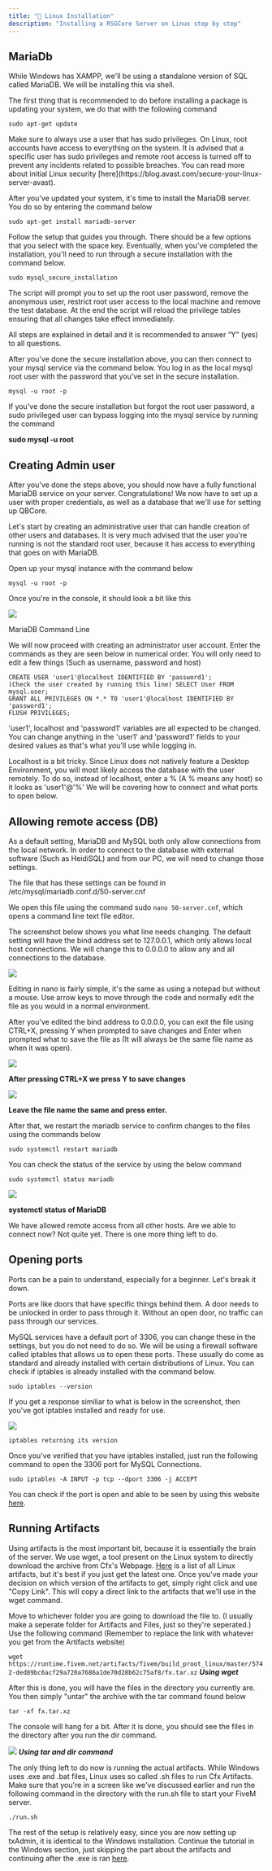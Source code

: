 ```yaml
---
title: "🐧 Linux Installation"
description: "Installing a RSGCore Server on Linux step by step"
---
```


## MariaDb

While Windows has XAMPP, we'll be using a standalone version of SQL called MariaDB. We will be installing this via shell. 

The first thing that is recommended to do before installing a package is updating your system, we do that with the following command

```
sudo apt-get update
```

<Warning>
Make sure to always use a user that has sudo privileges. On Linux, root accounts have access to everything on the system. It is advised that a specific user has sudo privileges and remote root access is turned off to prevent any incidents related to possible breaches. You can read more about initial Linux security [here](https://blog.avast.com/secure-your-linux-server-avast).
</Warning>

After you've updated your system, it's time to install the MariaDB server. You do so by entering the command below

```
sudo apt-get install mariadb-server
```
Follow the setup that guides you through. There should be a few options that you select with the space key. Eventually, when you've completed the installation, you'll need to run through a secure installation with the command below.

```
sudo mysql_secure_installation
```

The script will prompt you to set up the root user password, remove the anonymous user, restrict root user access to the local machine and remove the test database. At the end the script will reload the privilege tables ensuring that all changes take effect immediately.

All steps are explained in detail and it is recommended to answer “Y” (yes) to all questions.

After you've done the secure installation above, you can then connect to your mysql service via the command below. You log in as the local mysql root user with the password that you've set in the secure installation.

```
mysql -u root -p
```

<Info>
If you've done the secure installation but forgot the root user password, a sudo privileged user can bypass logging into the mysql service by running the command

**sudo mysql -u root**
</Info>

## Creating Admin user

After you've done the steps above, you should now have a fully functional MariaDB service on your server. Congratulations! We now have to set up a user with proper credentials, as well as a database that we'll use for setting up QBCore.

Let's start by creating an administrative user that can handle creation of other users and databases. It is very much advised that the user you're running is not the standard root user, because it has access to everything that goes on with MariaDB.

Open up your mysql instance with the command below

```
mysql -u root -p
```
Once you're in the console, it should look a bit like this

![](https://docs.qbcore.org/~gitbook/image?url=https%3A%2F%2F550110915-files.gitbook.io%2F%7E%2Ffiles%2Fv0%2Fb%2Fgitbook-x-prod.appspot.com%2Fo%2Fspaces%252FBTxg66Z0GQkOQS46Nzn3%252Fuploads%252FSsBy34XsheOK1BY9hmxi%252FTerminus_LjifucOy4i.png%3Falt%3Dmedia%26token%3Da3631ba4-7023-4e2e-af09-9768a1f2339f&width=768&dpr=1&quality=100&sign=95ad2ded&sv=1)

MariaDB Command Line

We will now proceed with creating an administrator user account. Enter the commands as they are seen below in numerical order. You will only need to edit a few things (Such as username, password and host)

```
CREATE USER 'user1'@localhost IDENTIFIED BY 'password1';
(Check the user created by running this line) SELECT User FROM mysql.user;
GRANT ALL PRIVILEGES ON *.* TO 'user1'@localhost IDENTIFIED BY 'password1';
FLUSH PRIVILEGES;
```
<Info>
'user1', localhost and 'password1' variables are all expected to be changed. You can change anything in the 'user1' and 'password1' fields to your desired values as that's what you'll use while logging in.

Localhost is a bit tricky. Since Linux does not natively feature a Desktop Environment, you will most likely access the database with the user remotely. To do so, instead of localhost, enter a % (A % means any host) so it looks as 'user1'@'%' We will be covering how to connect and what ports to open below.
</Info>

## Allowing remote access (DB)

As a default setting, MariaDB and MySQL both only allow connections from the local network. In order to connect to the database with external software (Such as HeidiSQL) and from our PC, we will need to change those settings.

The file that has these settings can be found in /etc/mysql/mariadb.conf.d/50-server.cnf

We open this file using the command sudo `nano 50-server.cnf`, which opens a command line text file editor.

The screenshot below shows you what line needs changing. The default setting will have the bind address set to 127.0.0.1, which only allows local host connections. We will change this to 0.0.0.0 to allow any and all connections to the database.

![](https://docs.qbcore.org/~gitbook/image?url=https%3A%2F%2F550110915-files.gitbook.io%2F%7E%2Ffiles%2Fv0%2Fb%2Fgitbook-x-prod.appspot.com%2Fo%2Fspaces%252FBTxg66Z0GQkOQS46Nzn3%252Fuploads%252FdxJHHZoBqSYWgSVXbIlY%252FTerminus_SOG5oqcssc.png%3Falt%3Dmedia%26token%3D7d2f252f-dc2f-48ca-9051-3b8b9b6050f8&width=768&dpr=1&quality=100&sign=82a8eb6a&sv=1)

Editing in nano is fairly simple, it's the same as using a notepad but without a mouse. Use arrow keys to move through the code and normally edit the file as you would in a normal environment.

After you've edited the bind address to 0.0.0.0, you can exit the file using CTRL+X, pressing Y when prompted to save changes and Enter when prompted what to save the file as (It will always be the same file name as when it was open).

![](https://docs.qbcore.org/~gitbook/image?url=https%3A%2F%2F550110915-files.gitbook.io%2F%7E%2Ffiles%2Fv0%2Fb%2Fgitbook-x-prod.appspot.com%2Fo%2Fspaces%252FBTxg66Z0GQkOQS46Nzn3%252Fuploads%252Fjr4sAE1y81FpibF6PKAM%252FTerminus_Sf4x4s5sbx.png%3Falt%3Dmedia%26token%3Ddb1df68c-8c9b-4a37-89e1-e74a701fa30d&width=768&dpr=1&quality=100&sign=12642665&sv=1)

**After pressing CTRL+X we press Y to save changes**

![](https://docs.qbcore.org/~gitbook/image?url=https%3A%2F%2F550110915-files.gitbook.io%2F%7E%2Ffiles%2Fv0%2Fb%2Fgitbook-x-prod.appspot.com%2Fo%2Fspaces%252FBTxg66Z0GQkOQS46Nzn3%252Fuploads%252FyZlw9kSi63J4qh2c7X8b%252FTerminus_Ot5jFzizkD.png%3Falt%3Dmedia%26token%3D11d251e6-d899-44c2-9b78-10bf37f31688&width=768&dpr=1&quality=100&sign=f2a911e7&sv=1)

**Leave the file name the same and press enter.**

After that, we restart the mariadb service to confirm changes to the files using the commands below

`sudo systemctl restart mariadb`

You can check the status of the service by using the below command

`sudo systemctl status mariadb`

![](https://docs.qbcore.org/~gitbook/image?url=https%3A%2F%2F550110915-files.gitbook.io%2F%7E%2Ffiles%2Fv0%2Fb%2Fgitbook-x-prod.appspot.com%2Fo%2Fspaces%252FBTxg66Z0GQkOQS46Nzn3%252Fuploads%252FDS6oXJo0EwI3xlcGNQH1%252FTerminus_f7VVyPHkLC.png%3Falt%3Dmedia%26token%3Dde93de50-395c-4a7a-bb31-97060fa4de31&width=768&dpr=1&quality=100&sign=524c26d5&sv=1)

**systemctl status of MariaDB**

We have allowed remote access from all other hosts. Are we able to connect now? Not quite yet. There is one more thing left to do.

## Opening ports

Ports can be a pain to understand, especially for a beginner. Let's break it down.

Ports are like doors that have specific things behind them. A door needs to be unlocked in order to pass through it. Without an open door, no traffic can pass through our services.

MySQL services have a default port of 3306, you can change these in the settings, but you do not need to do so. We will be using a firewall software called iptables that allows us to open these ports. These usually do come as standard and already installed with certain distributions of Linux. You can check if iptables is already installed with the command below.

`sudo iptables --version`

If you get a response similiar to what is below in the screenshot, then you've got iptables installed and ready for use.

![](https://docs.qbcore.org/~gitbook/image?url=https%3A%2F%2F550110915-files.gitbook.io%2F%7E%2Ffiles%2Fv0%2Fb%2Fgitbook-x-prod.appspot.com%2Fo%2Fspaces%252FBTxg66Z0GQkOQS46Nzn3%252Fuploads%252FjLaFXcaU3AI6V8mY7KiC%252FTerminus_8ovVMYD2CK.png%3Falt%3Dmedia%26token%3D4a0c1452-3844-4629-a067-a20aea902b01&width=768&dpr=1&quality=100&sign=3af99574&sv=1)

`iptables returning its version`

Once you've verified that you have iptables installed, just run the following command to open the 3306 port for MySQL Connections.

`sudo iptables -A INPUT -p tcp --dport 3306 -j ACCEPT`

You can check if the port is open and able to be seen by using this website [here](https://portchecker.co/).

## Running Artifacts

Using artifacts is the most important bit, because it is essentially the brain of the server. We use wget, a tool present on the Linux system to directly download the archive from Cfx's Webpage. [Here](https://runtime.fivem.net/artifacts/fivem/build_proot_linux/master/) is a list of all Linux artifacts, but it's best if you just get the latest one. Once you've made your decision on which version of the artifacts to get, simply right click and use "Copy Link". This will copy a direct link to the artifacts that we'll use in the wget command.

Move to whichever folder you are going to download the file to. (I usually make a seperate folder for Artifacts and Files, just so they're seperated.) Use the following command (Remember to replace the link with whatever you get from the Artifacts website)

`wget https://runtime.fivem.net/artifacts/fivem/build_proot_linux/master/5742-ded89bc6acf29a720a7686a1de70d28b62c75af8/fx.tar.xz`
***Using wget***

After this is done, you will have the files in the directory you currently are. You then simply "untar" the archive with the tar command found below

`tar -xf fx.tar.xz`

The console will hang for a bit. After it is done, you should see the files in the directory after you run the dir command.

![](https://docs.qbcore.org/~gitbook/image?url=https%3A%2F%2Fuser-images.githubusercontent.com%2F89489089%2F179920224-e8c933b9-91a2-4dc9-9ba5-71dc7e59484d.png&width=768&dpr=1&quality=100&sign=3c7ea32e&sv=1)
***Using tar and dir command***

The only thing left to do now is running the actual artifacts. While Windows uses .exe and .bat files, Linux uses so called .sh files to run Cfx Artifacts. Make sure that you're in a screen like we've discussed earlier and run the following command in the directory with the run.sh file to start your FiveM server.

`./run.sh`

The rest of the setup is relatively easy, since you are now setting up txAdmin, it is identical to the Windows installation. Continue the tutorial in the Windows section, just skipping the part about the artifacts and continuing after the .exe is ran [here](https://quantumprojects.mintlify.app/essentials/installation).